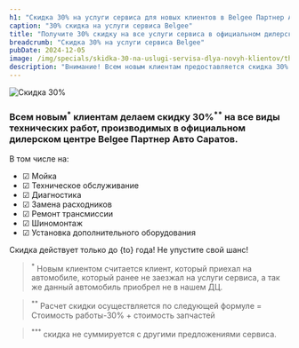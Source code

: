 ```yaml
---
h1: "Скидка 30% на услуги сервиса для новых клиентов в Belgee Партнер Авто Саратов"
caption: "30% скидка на услуги сервиса Belgee"
title: "Получите 30% скидку на все услуги сервиса в официальном дилерском центре Belgee"
breadcrumb: "Скидка 30% на услуги сервиса Belgee"
pubDate: 2024-12-05
image: /img/specials/skidka-30-na-uslugi-servisa-dlya-novyh-klientov/thumb.webp
description: "Внимание! Всем новым клиентам предоставляется скидка 30% на все виды технических работ в официальном дилерском центре Belgee Партнер Авто Саратов. Не упустите возможность воспользоваться выгодным предложением!"
---
```



<picture>
    <source media="(min-width: 1200px)" srcset="/img/specials/skidka-30-na-uslugi-servisa-dlya-novyh-klientov/belgee-service30-1920x1080.webp" />
    <source media="(min-width: 768px)" srcset="/img/specials/skidka-30-na-uslugi-servisa-dlya-novyh-klientov/belgee-service30-768x1365.webp" />
    <source media="(min-width: 320px)" srcset="/img/specials/skidka-30-na-uslugi-servisa-dlya-novyh-klientov/belgee-service30-1080x1920.webp" />
<img src="/img/specials/skidka-30-na-uslugi-servisa-dlya-novyh-klientov/belgee-service30-1920x1080.webp" class="w-full mb-10" alt="Скидка 30%" />
</picture>

### Всем новым<sup>*</sup> клиентам делаем  скидку 30%<sup>**</sup> на все виды технических работ, производимых в официальном дилерском центре Belgee Партнер Авто Саратов.

В том числе на:
- ☑ Мойка
- ☑ Техническое обслуживание
- ☑ Диагностика
- ☑ Замена расходников
- ☑ Ремонт трансмиссии
- ☑ Шиномонтаж
- ☑ Установка дополнительного оборудования

Скидка действует только до {to} года! Не упустите свой шанс!

<SpecialSalonsInfo dataFormName="Узнать подробнее. Скидка 30% на услуги сервиса Belgee" />

> <sup>*</sup> Новым клиентом считается клиент, который приехал на автомобиле, который ранее  не заезжал на услуги сервиса, а так же данный автомобиль приобрел не в нашем ДЦ. 

> <sup>**</sup> Расчет скидки осуществляется по следующей формуле = Стоимость работы-30% + стоимость запчастей

> <sup>***</sup> скидка не суммируется с другими предложениями сервиса.

